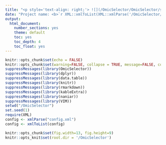 ```yaml
---
title: "<p style='text-align: right;'> ![](/OmicSelector/OmicSelector/static/logo.png){width=3in} </p><hr> Signiture selection"
date: "Project name: <b>`r XML::xmlToList(XML::xmlParse('/OmicSelector/config.xml'))[['project_name']]`</b> | Analysis date: `r format(Sys.time(), '%Y-%m-%d')`<br />Generated by <a href='https://github.com/kstawiski/OmicSelector' target='_blank'>OmicSelector</a>.<hr>"  
output:
  html_document:
    number_sections: yes
    theme: default
    toc: yes
    toc_depth: 4
    toc_float: yes
---
```


```r
knitr::opts_chunk$set(echo = FALSE)
knitr::opts_chunk$set(warning=FALSE, collapse = TRUE, message=FALSE, comment = "")
suppressMessages(library(OmicSelector))
suppressMessages(library(dplyr))
suppressMessages(library(data.table))
suppressMessages(library(knitr))
suppressMessages(library(rmarkdown))
suppressMessages(library(kableExtra))
suppressMessages(library(naniar))
suppressMessages(library(VIM))
setwd("/OmicSelector")
set.seed(1)
require(XML)
config <- xmlParse("config.xml")
config <- xmlToList(config)

knitr::opts_chunk$set(fig.width=13, fig.height=9) 
knitr::opts_knit$set(root.dir = '/OmicSelector')
```

